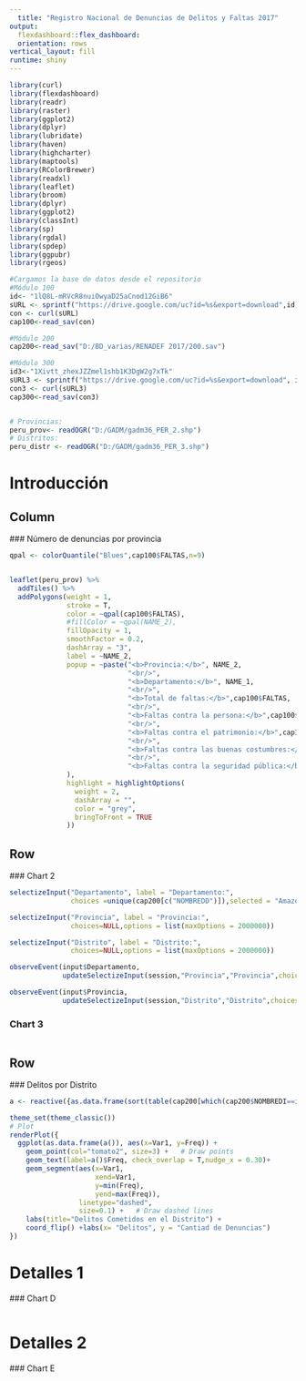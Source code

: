 ```yaml
---
  title: "Registro Nacional de Denuncias de Delitos y Faltas 2017"
output: 
  flexdashboard::flex_dashboard:
  orientation: rows
vertical_layout: fill
runtime: shiny
---
```

  
```r
library(curl)
library(flexdashboard)
library(readr)
library(raster)
library(ggplot2)
library(dplyr)
library(lubridate)
library(haven)
library(highcharter)
library(maptools)  
library(RColorBrewer) 
library(readxl)
library(leaflet)
library(broom)
library(dplyr)
library(ggplot2)
library(classInt) 
library(sp)
library(rgdal)
library(spdep) 
library(ggpubr)
library(rgeos)
```


```r
#Cargamos la base de datos desde el repositorio
#Módulo 100
id<- "1lQ8L-mRVcR8nuiOwyaD25aCnod12GiB6"
sURL <- sprintf("https://drive.google.com/uc?id=%s&export=download",id)
con <- curl(sURL)
cap100<-read_sav(con)

#Módulo 200
cap200<-read_sav("D:/BD_varias/RENADEF 2017/200.sav")

#Módulo 300
id3<-"1Xivtt_zhexJZZmel1shb1K3DgW2g7xTk"
sURL3 <- sprintf("https://drive.google.com/uc?id=%s&export=download", id3)
con3 <- curl(sURL3)
cap300<-read_sav(con3)


# Provincias:
peru_prov<- readOGR("D:/GADM/gadm36_PER_2.shp")
# Distritos:
peru_distr <- readOGR("D:/GADM/gadm36_PER_3.shp")

```

Introducción
===================================================================
  
  
  Column {.sidebar data-width=400}
-----------------------------------------------------------------------
  
  ### Número de denuncias por provincia
  
```r

qpal <- colorQuantile("Blues",cap100$FALTAS,n=9)


leaflet(peru_prov) %>%
  addTiles() %>%
  addPolygons(weight = 1,
              stroke = T,
              color = ~qpal(cap100$FALTAS),
              #fillColor = ~qpal(NAME_2),
              fillOpacity = 1,
              smoothFactor = 0.2,
              dashArray = "3",
              label = ~NAME_2,
              popup = ~paste("<b>Provincia:</b>", NAME_2,
                             "<br/>",
                             "<b>Departamento:</b>", NAME_1,
                             "<br/>",
                             "<b>Total de faltas:</b>",cap100$FALTAS,
                             "<br/>",
                             "<b>Faltas contra la persona:</b>",cap100$FALTAS_A,
                             "<br/>",
                             "<b>Faltas contra el patrimonio:</b>",cap100$FALTAS_B,
                             "<br/>",
                             "<b>Faltas contra las buenas costumbres:</b>",cap100$FALTAS_C,
                             "<br/>",
                             "<b>Faltas contra la seguridad pública:</b>",cap100$FALTAS_D
              ),
              highlight = highlightOptions(
                weight = 2,
                dashArray = "",
                color = "grey",
                bringToFront = TRUE
              ))


```

Row {data-height=550}
-------------------------------------
  ### Chart 2
```r
selectizeInput("Departamento", label = "Departamento:",
               choices =unique(cap200[c("NOMBREDD")]),selected = "Amazonas")

selectizeInput("Provincia", label = "Provincia:",
               choices=NULL,options = list(maxOptions = 2000000))

selectizeInput("Distrito", label = "Distrito:",
               choices=NULL,options = list(maxOptions = 2000000))

observeEvent(input$Departamento,
             updateSelectizeInput(session,"Provincia","Provincia",choices=cap200$NOMBREPP[cap200$NOMBREDD==input$Departamento], server = TRUE))

observeEvent(input$Provincia,
             updateSelectizeInput(session,"Distrito","Distrito",choices=cap200$NOMBREDI[cap200$NOMBREPP==input$Provincia & cap200$NOMBREDD==input$Departamento], server = TRUE))
```

### Chart 3
```r
```   


Row {data-height=650}
-----------------------------------------------------------------------
  
  ### Delitos por Distrito
  
  
```r
a <- reactive({as.data.frame(sort(table(cap200[which(cap200$NOMBREDI==input$Distrito),]$IH208_GENERICO),decreasing = T))})

theme_set(theme_classic())
# Plot
renderPlot({
  ggplot(as.data.frame(a()), aes(x=Var1, y=Freq)) +
    geom_point(col="tomato2", size=3) +   # Draw points
    geom_text(label=a()$Freq, check_overlap = T,nudge_x = 0.30)+
    geom_segment(aes(x=Var1,
                     xend=Var1,
                     y=min(Freq),
                     yend=max(Freq)),
                 linetype="dashed",
                 size=0.1) +   # Draw dashed lines
    labs(title="Delitos Cometidos en el Distrito") +
    coord_flip() +labs(x= "Delitos", y = "Cantiad de Denuncias")
})

```





Detalles 1 {data-navmenu="Info"}
===================================================================
  
  ### Chart D
  
```r

```


Detalles 2 {data-navmenu="Info"}
===================================================================
  
  ### Chart E
  
```r

```